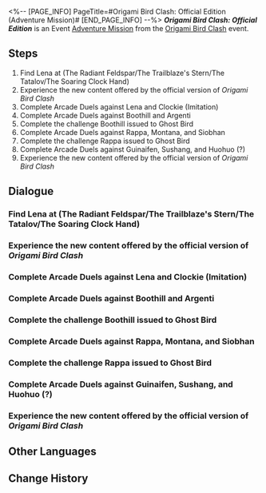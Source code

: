 <%-- [PAGE_INFO]
PageTitle=#Origami Bird Clash: Official Edition (Adventure Mission)#
[END_PAGE_INFO] --%>
{{Stub|Dialogue.}}
{{Mission Infobox
|id            = 8034101
|title         = Origami Bird Clash: Official Edition
|image         = {{subst:void|<!--$UPLOAD:<<SpriteOutput/Chronicle/8034101_f.png>-<Mission Origami Bird Clash Official Edition (Adventure Mission) Stelle.png>-<Fate's Atlas Images>>-->}}{{subst:void|<!--$UPLOAD:<<SpriteOutput/Chronicle/8034101_m.png>-<Mission Origami Bird Clash Official Edition (Adventure Mission) Caelus.png>-<Fate's Atlas Images>>-->}}
<gallery>
Mission Origami Bird Clash Official Edition (Adventure Mission) Stelle.png|Stelle
Mission Origami Bird Clash Official Edition (Adventure Mission) Caelus.png|Caelus
</gallery>
|type          = Adventure
|event_name    = Origami Bird Clash
|chapter       = Origami Bird Clash: Official Edition
|requirements  = [[Adventure Mission]] ''[[Origami Bird Clash: Collector's Edition]]'' completed
|summary       = Origami Bird Clash has officially launched! As a Penacony shareholder and collaborator on the test version, the IPC has gifted you the "Original Shop"! But just as you're about to start counting your easy money, Qingque under a strange curse and Ghost Bird show up out of nowhere...
|characters    = Argenti; Bootbird; Boothill; Ghost Bird; Guinaifen; Huohuo; Huohuo (?); Lena; Montana; Origami Bird (?); Qingqird; Qingque; Rappa; Siobhan; Sushang; Tail; Trailblazer
|startLocation = [[Penacony]] - [[(The Radiant Feldspar/The Trailblaze's Stern/The Tatalov/The Soaring Clock Hand)]]
|world         = Penacony
|area          = (The Radiant Feldspar/The Trailblaze's Stern/The Tatalov/The Soaring Clock Hand)
|prev          = Origami Bird Clash: Collector's Edition
|next          = 
|rewards       = Stellar Jade*10; Lost Crystal*2; Credit*10,000
}}
'''''Origami Bird Clash: Official Edition''''' is an Event [[Adventure Mission]] from the [[Origami Bird Clash]] event.

==Steps==
# Find Lena at (The Radiant Feldspar/The Trailblaze's Stern/The Tatalov/The Soaring Clock Hand)
# Experience the new content offered by the official version of ''Origami Bird Clash''
# Complete Arcade Duels against Lena and Clockie (Imitation)
# Complete Arcade Duels against Boothill and Argenti
# Complete the challenge Boothill issued to Ghost Bird
# Complete Arcade Duels against Rappa, Montana, and Siobhan
# Complete the challenge Rappa issued to Ghost Bird
# Complete Arcade Duels against Guinaifen, Sushang, and Huohuo (?)
# Experience the new content offered by the official version of ''Origami Bird Clash''

<!--
==Gameplay Notes==

--><!--
==Trial Character==

-->
==Dialogue==
{{Stub Dialogue}}
===Find Lena at (The Radiant Feldspar/The Trailblaze's Stern/The Tatalov/The Soaring Clock Hand){{subst:void|<!--803410101-->}}===
{{Mission Description|type=adventure|location=(The Radiant Feldspar/The Trailblaze's Stern/The Tatalov/The Soaring Clock Hand)|Lookie here! An invitation to play Origami Bird Clash on its official launch? This scene feels a bit familiar, but the sender this time is the IPC instead.}}
{{Dialogue Start}}
:{{tx}}
{{Dialogue End}}

===Experience the new content offered by the official version of ''Origami Bird Clash''{{subst:void|<!--803410103-->}}===
{{Dialogue Start}}
:{{tx}}
{{Dialogue End}}

===Complete Arcade Duels against Lena and Clockie (Imitation){{subst:void|<!--803410104-->}}===
{{Dialogue Start}}
:{{tx}}
{{Dialogue End}}

===Complete Arcade Duels against Boothill and Argenti{{subst:void|<!--803410106-->}}===
{{Dialogue Start}}
:{{tx}}
{{Dialogue End}}

===Complete the challenge Boothill issued to Ghost Bird{{subst:void|<!--803410108-->}}===
{{Dialogue Start}}
:{{tx}}
{{Dialogue End}}

===Complete Arcade Duels against Rappa, Montana, and Siobhan{{subst:void|<!--803410110-->}}===
{{Dialogue Start}}
:{{tx}}
{{Dialogue End}}

===Complete the challenge Rappa issued to Ghost Bird{{subst:void|<!--803410112-->}}===
{{Dialogue Start}}
:{{tx}}
{{Dialogue End}}

===Complete Arcade Duels against Guinaifen, Sushang, and Huohuo (?){{subst:void|<!--803410114-->}}===
{{Dialogue Start}}
:{{tx}}
{{Dialogue End}}

===Experience the new content offered by the official version of ''Origami Bird Clash''{{subst:void|<!--803410117-->}}===
{{Dialogue Start}}
:{{tx}}
{{Dialogue End}}

==Other Languages==
{{Other Languages
|en   = Origami Bird Clash: Official Edition
|zhs  = 「折纸小鸟对对碰：正式版」
|zht  = 「摺紙小鳥對對碰：正式版」
|ja   = 「折り紙の小鳥マッチ：正式版」
|ko   = 「종이새 팡팡: 정식판」
|es   = Choque de pajaritos de papel: Versión oficial
|fr   = Rififruit chez les oiseaux en origami&nbsp;: version officielle
|ru   = Бумажная дуэль: Официальная версия
|th   = "นกกระดาษตะลุมบอน: เวอร์ชันทางการ"
|vi   = Chim Giấy Đại Chiến: Bản Chính Thức
|de   = „Origamivogel-Matching: Offizielle Version“
|id   = Adu Jotos Burung Origami: Versi Resmi
|pt   = Choque de Pássaro de Origami: Edição Oficial
}}

==Change History==
{{Change History|3.4}}
